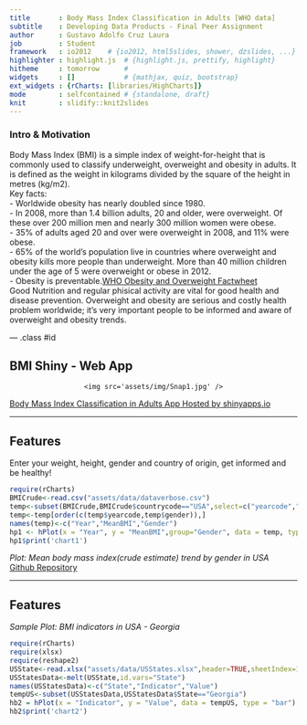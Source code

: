 ```yaml
---
title       : Body Mass Index Classification in Adults [WHO data]
subtitle    : Developing Data Products - Final Peer Assignment
author      : Gustavo Adolfo Cruz Laura
job         : Student
framework   : io2012    # {io2012, html5slides, shower, dzslides, ...}
highlighter : highlight.js  # {highlight.js, prettify, highlight}
hitheme     : tomorrow      # 
widgets     : []            # {mathjax, quiz, bootstrap}
ext_widgets : {rCharts: [libraries/HighCharts]}
mode        : selfcontained # {standalone, draft}
knit        : slidify::knit2slides
---
```


### Intro & Motivation

Body Mass Index (BMI) is a simple index of weight-for-height that is commonly used to classify underweight, overweight and obesity in adults. It is defined as the weight in kilograms divided by the square of the height in metres (kg/m2).  
Key facts:  
- Worldwide obesity has nearly doubled since 1980.  
- In 2008, more than 1.4 billion adults, 20 and older, were overweight. Of these over 200 million men and nearly 300 million women were obese.  
- 35% of adults aged 20 and over were overweight in 2008, and 11% were obese.  
- 65% of the world's population live in countries where overweight and obesity kills more people than underweight. More than 40 million children under the age of 5 were overweight or obese in 2012.  
- Obesity is preventable.[WHO Obesity and Overweight Factwheet](http://www.who.int/mediacentre/factsheets/fs311/en/)  
Good Nutrition and regular phisical activity are vital for good health and disease prevention. Overweight and obesity are serious and costly health problem worldwide; it's very important people to be informed and aware of overweight and obesity trends.


--- .class #id 

## BMI Shiny - Web App

<div style='text-align: center;'>
    <img src='assets/img/Snap1.jpg' />
</div>   
[Body Mass Index Classification in Adults App Hosted by shinyapps.io](https://goosecoder.shinyapps.io/BodyMassIndex-Usa/)  

---

## Features

Enter your weight, height, gender and country of origin, get informed and be healthy! 

```r
require(rCharts)
BMICrude<-read.csv("assets/data/dataverbose.csv")
temp<-subset(BMICrude,BMICrude$countrycode=="USA",select=c("yearcode","numeric","sexdisplay"))
temp<-temp[order(c(temp$yearcode,temp$gender)),]
names(temp)<-c("Year","MeanBMI","Gender")
hp1 <- hPlot(x = "Year", y = "MeanBMI",group="Gender", data = temp, type = "line")
hp1$print('chart1')
```

*Plot: Mean body mass index(crude estimate) trend by gender in USA*  
[Github Repository](https://github.com/GooseCoder/DevelopingDataProducts-Final)

---

## Features

*Sample Plot: BMI indicators in USA - Georgia*  
```r
require(rCharts)
require(xlsx)
require(reshape2)
USState<-read.xlsx("assets/data/USStates.xlsx",header=TRUE,sheetIndex=1)
USStatesData<-melt(USState,id.vars="State")
names(USStatesData)<-c("State","Indicator","Value")
tempUS<-subset(USStatesData,USStatesData$State=="Georgia")
hb2 = hPlot(x = "Indicator", y = "Value", data = tempUS, type = "bar")
hb2$print('chart2')
```
